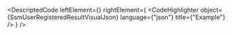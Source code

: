 
<DescriptedCode
  leftElement={<SsmUserRegisteredResultDesc />}
  rightElement={
    <CodeHighlighter
      object={SsmUserRegisteredResultVisualJson}
      language={"json"}
      title={"Example"}
    />
  }
/>
